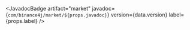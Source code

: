 
<JavadocBadge
  artifact="market"
  javadoc={`com/binance4j/market/${props.javadoc}`}
  version={data.version}
  label={props.label}
/>

